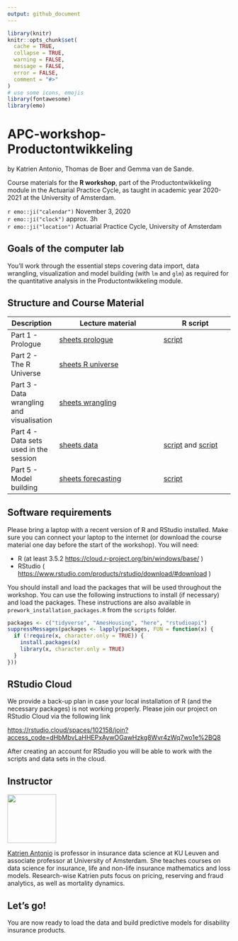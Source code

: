 ```yaml
---
output: github_document
---
```


```r
library(knitr)
knitr::opts_chunk$set(
  cache = TRUE,
  collapse = TRUE,
  warning = FALSE,
  message = FALSE,
  error = FALSE,
  comment = "#>"
)
# use some icons, emojis
library(fontawesome)
library(emo)
```

# APC-workshop-Productontwikkeling

by Katrien Antonio, Thomas de Boer and Gemma van de Sande.

Course materials for the **R workshop**, part of the Productontwikkeling module in the Actuarial Practice Cycle, as taught in academic year 2020-2021 at the University of Amsterdam.

`r emo::ji("calendar")` November 3, 2020
<br>
`r emo::ji("clock")` approx. 3h 
<br>
`r emo::ji("location")` Actuarial Practice Cycle, University of Amsterdam

## Goals of the computer lab

You’ll work through the essential steps covering data import, data wrangling, visualization and model building (with `lm` and `glm`) as required for the quantitative analysis in the Productontwikkeling module.

## Structure and Course Material

| Description                                | Lecture material                                                                                                                                 | R script                                                                                          |
| ------------------------------------------ | ------------------------------------------------------------------------------------------------------------------------------------------------ | ------------------------------------------------------------------------------------------------- | 
| Part 1 - Prologue | [sheets prologue](https://katrienantonio.github.io/APC-workshop-Productontwikkeling/sheets/APC_productontwikkeling_college_2.html#prologue)               | [script](https://katrienantonio.github.io/APC-workshop-Productontwikkeling/scripts/0_getting_started.R)       | |
| Part 2 -  The R Universe                             | [sheets R universe](https://katrienantonio.github.io/APC-workshop-Productontwikkeling/sheets/APC_productontwikkeling_college_2.html#universe)              |      |  |
| Part 3 - Data wrangling and visualisation                             | [sheets wrangling](https://katrienantonio.github.io/APC-workshop-Productontwikkeling/sheets/APC_productontwikkeling_college_2.html#wrangling)              |     |  |
| Part 4 - Data sets used in the session                            | [sheets data](https://katrienantonio.github.io/APC-workshop-Productontwikkeling/sheets/APC_productontwikkeling_college_2.html#data-sets)              |  [script](https://katrienantonio.github.io/APC-workshop-Productontwikkeling/scripts/1_data_sets_MTPL_Ames.R) and [script](https://katrienantonio.github.io/APC-workshop-Productontwikkeling/scripts/2_data_sets_AOV.R)  |  |
| Part 5 - Model building                             | [sheets forecasting](https://katrienantonio.github.io/APC-workshop-Productontwikkeling/sheets/APC_productontwikkeling_college_2.html#model-building)              | [script](https://katrienantonio.github.io/APC-workshop-Productontwikkeling/scripts/3_model_building.R)      |  |


## Software requirements

Please bring a laptop with a recent version of R and RStudio installed.
Make sure you can connect your laptop to the internet (or download the
course material one day before the start of the workshop). You will
need:

  - R (at least 3.5.2 <https://cloud.r-project.org/bin/windows/base/> )
  - RStudio (
    <https://www.rstudio.com/products/rstudio/download/#download> )

You should install and load the packages that will be used throughout
the workshop. You can use the following instructions to install (if
necessary) and load the packages. These instructions are also available
in `prework_installation_packages.R` from the `scripts` folder.

``` r
packages <- c("tidyverse", "AmesHousing", "here", "rstudioapi")
suppressMessages(packages <- lapply(packages, FUN = function(x) {
  if (!require(x, character.only = TRUE)) {
    install.packages(x)
    library(x, character.only = TRUE)
  }
}))
```

## RStudio Cloud

We provide a back-up plan in case your local installation of R (and the
necessary packages) is not working properly. Please join our project on
RStudio Cloud via the following link

<https://rstudio.cloud/spaces/102158/join?access_code=dHbMbvLaHHEPxAywOGawHzkg8Wvr4zWq7wo1e%2BQ8>

After creating an account for RStudio you will be able to work with the
scripts and data sets in the cloud.

## Instructor

<img src="img/Katrien.jpg" width="110"/>

<p align="justify">

[Katrien Antonio](https://katrienantonio.github.io/) is professor in
insurance data science at KU Leuven and associate professor at
University of Amsterdam. She teaches courses on data science for
insurance, life and non-life insurance mathematics and loss models.
Research-wise Katrien puts focus on pricing, reserving and fraud
analytics, as well as mortality dynamics.

## Let’s go\!

You are now ready to load the data and build predictive models for disability insurance products.
